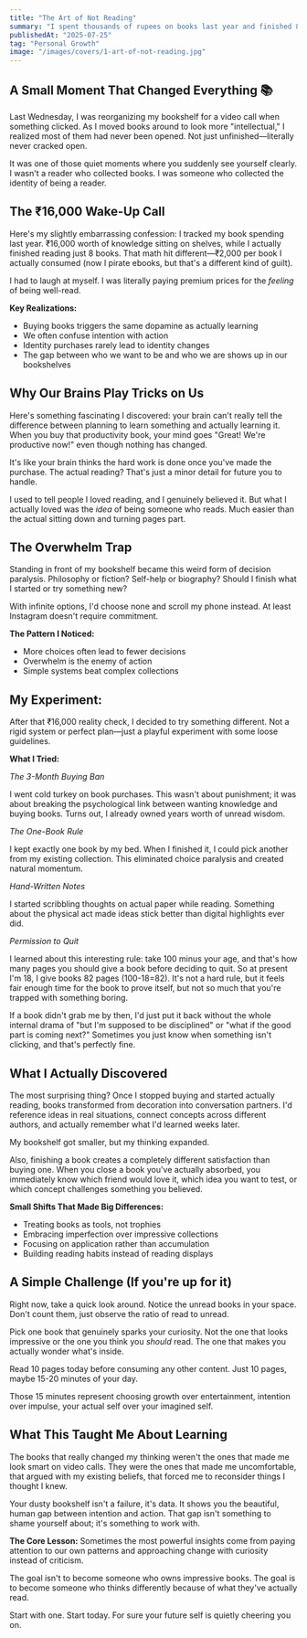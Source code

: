 ```yaml
---
title: "The Art of Not Reading"
summary: "I spent thousands of rupees on books last year and finished 8. Here's what my dusty bookshelf taught me about identity, intention, and the dopamine rush of false learning."
publishedAt: "2025-07-25"
tag: "Personal Growth"
image: "/images/covers/1-art-of-not-reading.jpg"
---
```


## A Small Moment That Changed Everything 📚

Last Wednesday, I was reorganizing my bookshelf for a video call when something clicked. As I moved books around to look more "intellectual," I realized most of them had never been opened. Not just unfinished—literally never cracked open.

It was one of those quiet moments where you suddenly see yourself clearly. I wasn't a reader who collected books. I was someone who collected the identity of being a reader.

## The ₹16,000 Wake-Up Call

Here's my slightly embarrassing confession: I tracked my book spending last year. ₹16,000 worth of knowledge sitting on shelves, while I actually finished reading just 8 books. That math hit different—₹2,000 per book I actually consumed (now I pirate ebooks, but that's a different kind of guilt).

I had to laugh at myself. I was literally paying premium prices for the *feeling* of being well-read.

**Key Realizations:**
- Buying books triggers the same dopamine as actually learning
- We often confuse intention with action
- Identity purchases rarely lead to identity changes
- The gap between who we want to be and who we are shows up in our bookshelves

## Why Our Brains Play Tricks on Us

Here's something fascinating I discovered: your brain can't really tell the difference between planning to learn something and actually learning it. When you buy that productivity book, your mind goes "Great! We're productive now!" even though nothing has changed.

It's like your brain thinks the hard work is done once you've made the purchase. The actual reading? That's just a minor detail for future you to handle.

I used to tell people I loved reading, and I genuinely believed it. But what I actually loved was the *idea* of being someone who reads. Much easier than the actual sitting down and turning pages part.

## The Overwhelm Trap

Standing in front of my bookshelf became this weird form of decision paralysis. Philosophy or fiction? Self-help or biography? Should I finish what I started or try something new?

With infinite options, I'd choose none and scroll my phone instead. At least Instagram doesn't require commitment.

**The Pattern I Noticed:**
- More choices often lead to fewer decisions
- Overwhelm is the enemy of action
- Simple systems beat complex collections

## My Experiment: 

After that ₹16,000 reality check, I decided to try something different. Not a rigid system or perfect plan—just a playful experiment with some loose guidelines.

**What I Tried:**

*The 3-Month Buying Ban*

I went cold turkey on book purchases. This wasn't about punishment; it was about breaking the psychological link between wanting knowledge and buying books. Turns out, I already owned years worth of unread wisdom.

*The One-Book Rule*

I kept exactly one book by my bed. When I finished it, I could pick another from my existing collection. This eliminated choice paralysis and created natural momentum.

*Hand-Written Notes*

I started scribbling thoughts on actual paper while reading. Something about the physical act made ideas stick better than digital highlights ever did.

*Permission to Quit*

I learned about this interesting rule: take 100 minus your age, and that's how many pages you should give a book before deciding to quit. So at present I'm 18, I give books 82 pages (100-18=82). It's not a hard rule, but it feels fair enough time for the book to prove itself, but not so much that you're trapped with something boring.

If a book didn't grab me by then, I'd just put it back without the whole internal drama of "but I'm supposed to be disciplined" or "what if the good part is coming next?" Sometimes you just know when something isn't clicking, and that's perfectly fine.


## What I Actually Discovered

The most surprising thing? Once I stopped buying and started actually reading, books transformed from decoration into conversation partners. I'd reference ideas in real situations, connect concepts across different authors, and actually remember what I'd learned weeks later.

My bookshelf got smaller, but my thinking expanded.

Also, finishing a book creates a completely different satisfaction than buying one. When you close a book you've actually absorbed, you immediately know which friend would love it, which idea you want to test, or which concept challenges something you believed.

**Small Shifts That Made Big Differences:**
- Treating books as tools, not trophies
- Embracing imperfection over impressive collections
- Focusing on application rather than accumulation
- Building reading habits instead of reading displays

## A Simple Challenge (If you're up for it)

Right now, take a quick look around. Notice the unread books in your space. Don't count them, just observe the ratio of read to unread.

Pick one book that genuinely sparks your curiosity. Not the one that looks impressive or the one you think you *should* read. The one that makes you actually wonder what's inside.

Read 10 pages today before consuming any other content. Just 10 pages, maybe 15-20 minutes of your day.

Those 15 minutes represent choosing growth over entertainment, intention over impulse, your actual self over your imagined self.

## What This Taught Me About Learning

The books that really changed my thinking weren't the ones that made me look smart on video calls. They were the ones that made me uncomfortable, that argued with my existing beliefs, that forced me to reconsider things I thought I knew.

Your dusty bookshelf isn't a failure, it's data. It shows you the beautiful, human gap between intention and action. That gap isn't something to shame yourself about; it's something to work with.

**The Core Lesson:**
Sometimes the most powerful insights come from paying attention to our own patterns and approaching change with curiosity instead of criticism.

The goal isn't to become someone who owns impressive books. The goal is to become someone who thinks differently because of what they've actually read.

Start with one. 
Start today.
For sure your future self is quietly cheering you on.
